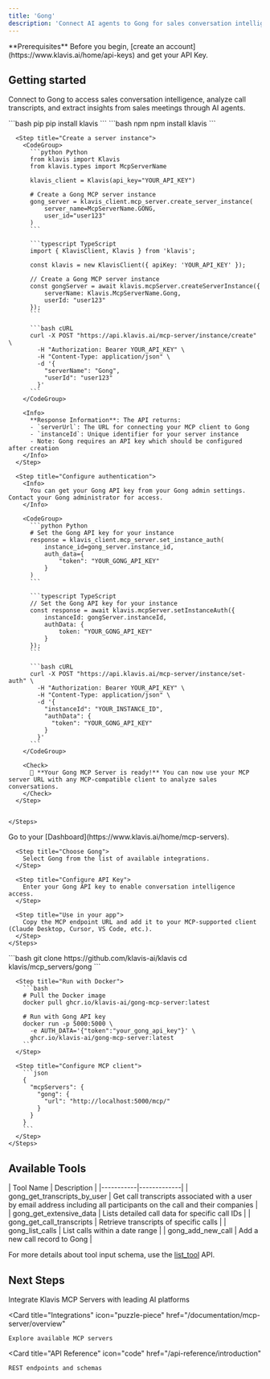 ```yaml
---
title: 'Gong'
description: 'Connect AI agents to Gong for sales conversation intelligence and call analytics'
---
```


<Info>
  **Prerequisites**
  Before you begin, [create an account](https://www.klavis.ai/home/api-keys) and get your API Key.
</Info>

## Getting started

Connect to Gong to access sales conversation intelligence, analyze call transcripts, and extract insights from sales meetings through AI agents.

<Tabs>
  <Tab title="API">
    <Steps>
      <Step title="Install the SDKs (optional)">
        <CodeGroup>
          ```bash pip
          pip install klavis
          ```
          ```bash npm
          npm install klavis
          ```
        </CodeGroup>
      </Step>
      
      <Step title="Create a server instance">
        <CodeGroup>
          ```python Python
          from klavis import Klavis
          from klavis.types import McpServerName
          
          klavis_client = Klavis(api_key="YOUR_API_KEY")
          
          # Create a Gong MCP server instance
          gong_server = klavis_client.mcp_server.create_server_instance(
              server_name=McpServerName.GONG,
              user_id="user123"
          )
          ```
          
          ```typescript TypeScript
          import { KlavisClient, Klavis } from 'klavis';
          
          const klavis = new KlavisClient({ apiKey: 'YOUR_API_KEY' });
          
          // Create a Gong MCP server instance
          const gongServer = await klavis.mcpServer.createServerInstance({
              serverName: Klavis.McpServerName.Gong,
              userId: "user123"
          });
          ```
          
          ```bash cURL
          curl -X POST "https://api.klavis.ai/mcp-server/instance/create" \
            -H "Authorization: Bearer YOUR_API_KEY" \
            -H "Content-Type: application/json" \
            -d '{
              "serverName": "Gong",
              "userId": "user123"
            }'
          ```
        </CodeGroup>
        
        <Info>
          **Response Information**: The API returns:
          - `serverUrl`: The URL for connecting your MCP client to Gong
          - `instanceId`: Unique identifier for your server instance
          - Note: Gong requires an API key which should be configured after creation
        </Info>
      </Step>
      
      <Step title="Configure authentication">
        <Info>
          You can get your Gong API key from your Gong admin settings. Contact your Gong administrator for access.
        </Info>
        
        <CodeGroup>
          ```python Python
          # Set the Gong API key for your instance
          response = klavis_client.mcp_server.set_instance_auth(
              instance_id=gong_server.instance_id,
              auth_data={
                  "token": "YOUR_GONG_API_KEY"
              }
          )
          ```
          
          ```typescript TypeScript
          // Set the Gong API key for your instance
          const response = await klavis.mcpServer.setInstanceAuth({
              instanceId: gongServer.instanceId,
              authData: {
                  token: "YOUR_GONG_API_KEY"
              }
          });
          ```
          
          ```bash cURL
          curl -X POST "https://api.klavis.ai/mcp-server/instance/set-auth" \
            -H "Authorization: Bearer YOUR_API_KEY" \
            -H "Content-Type: application/json" \
            -d '{
              "instanceId": "YOUR_INSTANCE_ID",
              "authData": {
                "token": "YOUR_GONG_API_KEY"
              }
            }'
          ```
        </CodeGroup>
        
        <Check>
          🎉 **Your Gong MCP Server is ready!** You can now use your MCP server URL with any MCP-compatible client to analyze sales conversations.
        </Check>
      </Step>
      

    </Steps>
  </Tab>
  
  <Tab title="UI">
    <Steps>
      <Step title="Open Dashboard">
        Go to your [Dashboard](https://www.klavis.ai/home/mcp-servers).
      </Step>
      
      <Step title="Choose Gong">
        Select Gong from the list of available integrations.
      </Step>
      
      <Step title="Configure API Key">
        Enter your Gong API key to enable conversation intelligence access.
      </Step>
      
      <Step title="Use in your app">
        Copy the MCP endpoint URL and add it to your MCP-supported client (Claude Desktop, Cursor, VS Code, etc.).
      </Step>
    </Steps>
  </Tab>
  
  <Tab title="Open Source">
    <Steps>
      <Step title="Clone repository (for developers to build from source)">
        ```bash
        git clone https://github.com/klavis-ai/klavis
        cd klavis/mcp_servers/gong
        ```
      </Step>
      
      <Step title="Run with Docker">
        ```bash
        # Pull the Docker image
        docker pull ghcr.io/klavis-ai/gong-mcp-server:latest
        
        # Run with Gong API key
        docker run -p 5000:5000 \
          -e AUTH_DATA='{"token":"your_gong_api_key"}' \
          ghcr.io/klavis-ai/gong-mcp-server:latest
        ```
      </Step>
      
      <Step title="Configure MCP client">
        ```json
        {
          "mcpServers": {
            "gong": {
              "url": "http://localhost:5000/mcp/"
            }
          }
        }
        ```
      </Step>
    </Steps>
  </Tab>
</Tabs>

## Available Tools

<Accordion title="Tools Information">
| Tool Name | Description |
|-----------|-------------|
| gong_get_transcripts_by_user | Get call transcripts associated with a user by email address including all participants on the call and their companies |
| gong_get_extensive_data | Lists detailed call data for specific call IDs |
| gong_get_call_transcripts | Retrieve transcripts of specific calls |
| gong_list_calls | List calls within a date range |
| gong_add_new_call | Add a new call record to Gong |
</Accordion>

<Note>For more details about tool input schema, use the [list_tool](https://docs.klavis.ai/api-reference/mcp-server/list-tools) API.</Note>

## Next Steps

<CardGroup>
  <Card
    title="AI Platform Integrations"
    icon="robot"
    href="/documentation/ai-platform-integration/overview"
  >
    Integrate Klavis MCP Servers with leading AI platforms
  </Card>
  
  <Card
    title="Integrations"
    icon="puzzle-piece"
    href="/documentation/mcp-server/overview"
  >
    Explore available MCP servers
  </Card>
  
  <Card
    title="API Reference"
    icon="code"
    href="/api-reference/introduction"
  >
    REST endpoints and schemas
  </Card>
</CardGroup> 